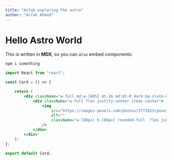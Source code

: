 ```yaml
---
title: "Asfak exploring the astro"
author: "Asfak Ahmed"
---
```


# Hello Astro World

This is written in **MDX**, so you can `also` embed components:

```bash
npm i something
```

```jsx
import React from "react";

const Card = () => {

    return (
        <div className="w-full md:w-[60%] mt-16 md:mt-0 dark:bg-slate-800 shadow-lg rounded flex flex-col">
            <div className="w-full flex justify-center items-center">
                <img
                    src="https://images.pexels.com/photos/3772623/pexels-photo-3772623.jpeg"
                    alt=""
                    className="w-[80px] h-[80px] rounded-full  flex justify-center border-blue-800 border-2   -mt-16 object-cover"
                />
            </div>
        </div>
    );
};

export default Card;


```